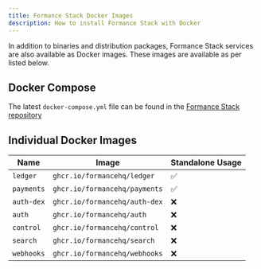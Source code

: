 ```yaml
---
title: Formance Stack Docker Images
description: How to install Formance Stack with Docker
---
```


In addition to binaries and distribution packages, Formance Stack services are also available as Docker images. These images are available as per listed below.

<Warning/>

## Docker Compose

The latest `docker-compose.yml` file can be found in the [Formance Stack repository](https://github.com/formancehq/stack/blob/main/docker-compose.yml)

## Individual Docker Images

| Name          | Image                                                  | Standalone Usage |
|---------------|--------------------------------------------------------|------------------|
| `ledger`      | `ghcr.io/formancehq/ledger`                            | ✅                 |
| `payments`    | `ghcr.io/formancehq/payments`                          | ✅                 |
| `auth-dex`    | `ghcr.io/formancehq/auth-dex`                          | ❌                 |
| `auth`        | `ghcr.io/formancehq/auth`                              | ❌                 |
| `control`     | `ghcr.io/formancehq/control`                           | ❌                 |
| `search`      | `ghcr.io/formancehq/search`                            | ❌                 |
| `webhooks`    | `ghcr.io/formancehq/webhooks`                          | ❌                 |